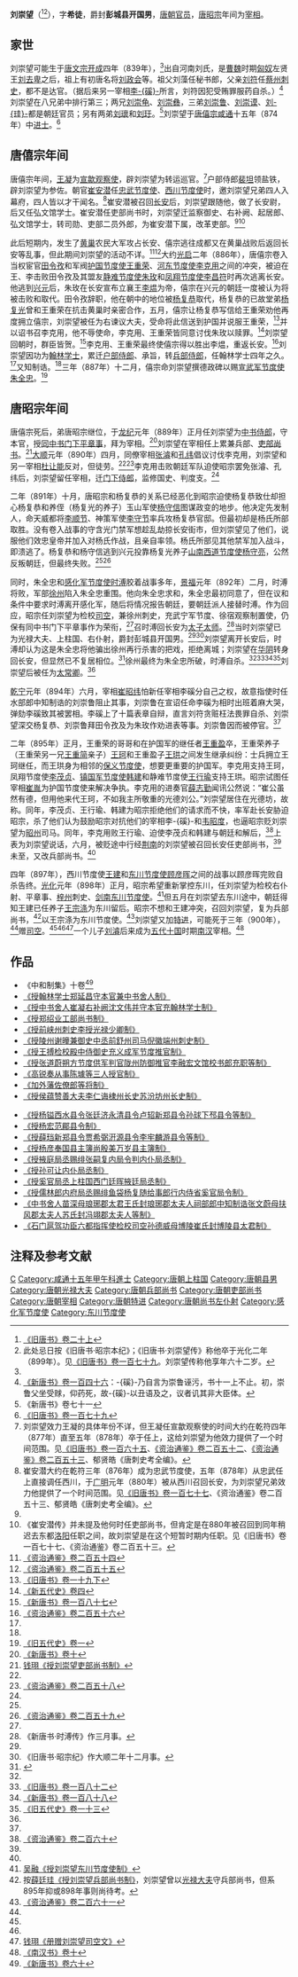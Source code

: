 {{Infobox person
|name        = 劉崇望
|image       = 
|image_size  = 
|caption     = 
|birth_date  = 839年
|birth_place = [[唐朝|唐朝]]
|death_date  = 900年7月30日
|death_place = [[唐朝|唐朝]]
|occupation  = [[唐朝|唐朝]]官员
}}

'''刘崇望'''（{{bd|839年||900年|7月30日|catIdx=L}}<ref name=BT20-1>[[:s:舊唐書/卷20上|《旧唐书》卷二十上]]</ref><ref name=birthdeath>此处忌日按《旧唐书·昭宗本纪》；《旧唐书·刘崇望传》称他卒于光化二年（899年）。见[[:s:舊唐書/卷179|《旧唐书》卷一百七十九]]。刘崇望传称他享年六十二岁。</ref>），字'''希徒'''，爵封'''彭城县开国男'''，[[唐朝|唐朝]][[官员|官员]]，[[唐昭宗|唐昭宗]]年间为[[宰相|宰相]]。

== 家世 ==
刘崇望可能生于[[唐文宗|唐文宗]][[开成|开成]]四年（839年），<ref name=birthdeath/>出自河南刘氏，是[[曹魏|曹魏]]时期[[匈奴|匈奴]]左贤王[[刘去卑|刘去卑]]之后，祖上有初唐名将[[刘政会|刘政会]]等。祖父刘藻任秘书郎，父亲[[刘符|刘符]]任[[蔡州_(隋朝)|蔡州]][[刺史|刺史]]，都不是达官。（据后来另一宰相[[李磎|李-{磎}-]]所言，刘符因犯受贿罪服药自杀。）<ref name=NBT146>[[s:新唐書/卷146|《新唐书》卷一百四十六]]：-{磎}-乃自言为崇鲁诬污，书十一上不止。初，崇鲁父坐受赇，仰药死，故-{磎}-以丑语及之，议者讥其非大臣体。</ref>刘崇望在八兄弟中排行第三；两兄[[刘崇龟|刘崇龟]]、[[刘崇彝|刘崇彝]]，三弟[[刘崇鲁|刘崇鲁]]、[[刘崇谟|刘崇谟]]、[[刘珪|刘-{珪}-]]都是朝廷官员；另有两弟[[刘瓌|刘瓌]]和[[刘玗|刘玗]]。<ref name=NBT71>《新唐书》卷七十一{{cite web |url=http://sidneyluo.net/a/a17/071.htm |title=存档副本 |accessdate=2010-05-03 |deadurl=yes |archiveurl=https://web.archive.org/web/20100613021529/http://sidneyluo.net/a/a17/071.htm |archivedate=2010-06-13 }}{{cite web |url=http://sidneyluo.net/a/a17/table/form36.htm |title=存档副本 |accessdate=2011-09-15 |deadurl=yes |archiveurl=https://web.archive.org/web/20110514023756/http://www.sidneyluo.net/a/a17/table/form36.htm |archivedate=2011-05-14 }}</ref>刘崇望于[[唐僖宗|唐僖宗]][[咸通|咸通]]十五年（874年）中[[进士|进士]]。<ref name=BT179>[[:s:舊唐書/卷179|《旧唐书》卷一百七十九]]</ref>

== 唐僖宗年间 ==
唐僖宗年间，[[王凝_(唐朝)|王凝]]为[[宣歙观察使|宣歙观察使]]，辟刘崇望为转运巡官。<ref>刘崇望效力王凝的具体年份不详，但王凝任宣歙观察使的时间大约在乾符四年（877年）直至五年（878年）卒于任上，这给刘崇望为他效力提供了一个时间范围。见[[:s:舊唐書/卷165|《旧唐书》卷一百六十五]]、[[:s:資治通鑑/卷252|《资治通鉴》卷二百五十二]]、[[:s:資治通鑑/卷253|《资治通鉴》卷二百五十三]]、郁贤皓《唐刺史考全编》。</ref>户部侍郎[[裴坦|裴坦]]领盐铁，辟刘崇望为参佐。朝官[[崔安潜|崔安潜]]任[[忠武节度使|忠武节度使]]、[[西川节度使|西川节度使]]时，邀刘崇望兄弟四人入幕府，四人皆以才干闻名。<ref>崔安潜大约在乾符三年（876年）成为忠武节度使，五年（878年）从忠武任上直接调任西川，于[[广明_(唐朝)|广明]]元年（880年）被从西川召回长安，为刘崇望兄弟效力他提供了一个时间范围。见[[:s:舊唐書/卷177|《旧唐书》卷一百七十七]]、《资治通鉴》卷二百五十三、郁贤皓《唐刺史考全编》。</ref>崔安潜被召回[[长安|长安]]后，刘崇望跟随他，做了长安尉，后又任弘文馆学士。崔安潜任吏部尚书时，刘崇望迁监察御史、右补阙、起居郎、弘文馆学士，转司勋、吏部二员外郎，为崔安潜下属，改革吏部。<ref name=BT179/><ref>《崔安潜传》并未提及他何时任吏部尚书，但肯定是在880年被召回到同年稍迟去东都[[洛阳|洛阳]]任职之间，故刘崇望是在这个短暂时期内任职。见《旧唐书》卷一百七十七、《资治通鉴》卷二百五十三。</ref>

此后短期内，发生了[[黄巢|黄巢]]农民大军攻占长安、僖宗逃往成都又在黄巢战败后返回长安等乱事，但此期间刘崇望的活动不详。<ref>[[:s:資治通鑑/卷254|《资治通鉴》卷二百五十四]]</ref><ref>[[:s:資治通鑑/卷255|《资治通鉴》卷二百五十五]]</ref>大约[[光启|光启]]二年（886年），唐僖宗卷入当权宦官[[田令孜|田令孜]]和军阀[[护国节度使|护国节度使]][[王重荣|王重荣]]、[[河东节度使|河东节度使]][[李克用|李克用]]之间的冲突，被迫在王、李击败田令孜及其盟友[[静难节度使|静难节度使]][[朱玫_(唐朝)|朱玫]]和[[凤翔节度使|凤翔节度使]][[李昌符_(凤翔节度使)|李昌符]]时再次逃离长安。他逃到[[兴元|兴元]]后，朱玫在长安宣布立襄王[[李煴|李煴]]为帝，僖宗在兴元的朝廷一度被认为将被击败和取代。田令孜辞职，他在朝中的地位被[[杨复恭|杨复恭]]取代，杨复恭的已故堂弟[[杨复光|杨复光]]曾和王重荣在抗击黄巢时亲密合作，五月，僖宗让杨复恭写信给王重荣劝他再度拥立僖宗，刘崇望被任为右谏议大夫，受命将此信送到护国并说服王重荣，<ref>[[:s:舊唐書/卷19下|《旧唐书》卷一十九下]]</ref>并以诏书召李克用，他不辱使命，李克用、王重荣皆同意讨伐朱玫以赎罪。<ref>[[:s:新五代史/卷4|《新五代史》卷四]]</ref>刘崇望回朝时，群臣皆贺。<ref>[[:s:新唐书/卷187|《新唐书》卷一百八十七]]</ref>李克用、王重荣最终使僖宗得以胜出李煴，重返长安。<ref>[[:s:資治通鑑/卷256|《资治通鉴》卷二百五十六]]</ref>刘崇望因功为[[翰林学士|翰林学士]]，累迁[[户部侍郎|户部侍郎]]、承旨，转[[兵部侍郎|兵部侍郎]]，任翰林学士四年之久。<ref name=BT179/>又知制诰。<ref name=BT20-1/>三年（887年）十二月，僖宗命刘崇望撰德政碑以赐[[宣武军节度使|宣武军节度使]][[朱全忠|朱全忠]]。<ref>[[:s:旧五代史/卷1|《旧五代史》卷一]]</ref>

== 唐昭宗年间 ==
唐僖宗死后，弟唐昭宗继位，于[[龙纪|龙纪]]元年（889年）正月任刘崇望为[[中书侍郎|中书侍郎]]，守本官，授[[同中书门下平章事|同中书门下平章事]]，拜为宰相。<ref name=NBT10>[[:s:新唐書/卷10|《新唐书》卷十]]</ref>刘崇望在宰相任上累兼兵部、[[吏部尚书|吏部尚书]]。<ref>[[:s:授刘崇望吏部尚书制|钱珝《授刘崇望吏部尚书制》]]</ref>[[大顺_(唐朝)|大顺]]元年（890年）四月，同僚宰相[[张濬|张濬]]和[[孔纬|孔纬]]倡议讨伐李克用，刘崇望和另一宰相[[杜让能|杜让能]]反对，但徒劳。<ref name=BT20-1/><ref name=ZZTJ258>[[:s:資治通鑑/卷258|《资治通鉴》卷二百五十八]]</ref>李克用击败朝廷军队迫使昭宗罢免张濬、孔纬后，刘崇望留任宰相，迁[[门下侍郎|门下侍郎]]，监修国史、判度支。<ref name=BT179/>

二年（891年）十月，唐昭宗和杨复恭的关系已经恶化到昭宗迫使杨复恭致仕却担心杨复恭和养侄（杨复光的养子）玉山军使[[杨守信|杨守信]]图谋政变的地步。他决定先发制人，命天威都将[[李顺节|李顺节]]、神策军使[[李守节|李守节]]率兵攻杨复恭官邸。但最初却是杨氏所部取胜。没有卷入战事的守含光门禁军想趁乱劫掠长安街市，但刘崇望见了他们，说服他们效忠皇帝并加入对杨氏作战，且亲自率领。杨氏所部见其他禁军加入战斗，即溃逃了。杨复恭和杨守信逃到兴元投靠杨复光养子[[山南西道节度使|山南西道节度使]][[杨守亮|杨守亮]]，公然反叛朝廷，但最终失败。<ref name=ZZTJ258/><ref name=ZZTJ259>[[:s:資治通鑑/卷259|《资治通鉴》卷二百五十九]]</ref>

同时，朱全忠和[[武宁军节度使|感化军节度使]][[时溥|时溥]]胶着战事多年，[[景福_(唐朝)|景福]]元年（892年）二月，时溥将败，军部[[徐州|徐州]]陷入朱全忠重围。他向朱全忠求和，朱全忠最初同意了，但在议和条件中要求时溥离开感化军，随后将情况报告朝廷，要朝廷派人接替时溥。作为回应，昭宗任刘崇望为检校[[司空|司空]]，兼徐州刺史，充武宁军节度、徐宿观察制置使，仍保有同中书门下平章事作为荣衔，<ref name=NBT10/>召时溥回长安为[[太子太师|太子太师]]。<ref>《新唐书·时溥传》作三月事。</ref>当时刘崇望已为光禄大夫、上柱国、右仆射，爵封彭城县开国男。<ref name=BT20-1/><ref>《旧唐书·昭宗纪》作大顺二年十二月事。</ref>刘崇望离开长安后，时溥却认为这是朱全忠将他骗出徐州再行杀害的把戏，拒绝离城；刘崇望在[[华阴|华阴]]转身回长安，但显然已不复居相位。<ref>{{Cite web |url=http://www.sidneyluo.net/a/a17/table/form03.htm |title=《新唐书》卷六十三 |accessdate=2013-05-22 |archive-date=2012-05-18 |archive-url=https://web.archive.org/web/20120518033947/http://www.sidneyluo.net/a/a17/table/form03.htm |dead-url=no }}</ref>徐州最终为朱全忠所破，时溥自杀。<ref name=ZZTJ259/><ref>[[:s:舊唐書/卷182下|《旧唐书》卷一百八十二]]</ref><ref>[[:s:新唐书/卷188|《新唐书》卷一百八十八]]</ref><ref>[[:s:旧五代史/卷13|《旧五代史》卷一十三]]</ref>刘崇望后被任为[[太常卿|太常卿]]。<ref name=BT179/>

[[乾宁|乾宁]]元年（894年）六月，宰相[[崔昭纬|崔昭纬]]怕新任宰相李磎分自己之权，故意指使时任水部郎中知制诰的刘崇鲁阻止其事，刘崇鲁在宣诏任命李磎为相时出班着麻大哭，弹劾李磎致其被罢相。李磎上了十篇表章自辩，直言刘符贪赃枉法畏罪自杀、刘崇望深交杨复恭、刘崇鲁拜田令孜及为朱玫作劝进表等事。刘崇鲁因而被停官。<ref name=ZZTJ259/>

二年（895年）正月，王重荣的哥哥和在护国军的继任者[[王重盈|王重盈]]卒，王重荣养子（王重荣另一兄[[王重简|王重简]]亲子）[[王珂_(唐朝)|王珂]]和王重盈子[[王珙_(唐朝)|王珙]]之间发生继承纠纷：士兵拥立王珂继任，而王珙身为相邻的[[保义节度使|保义节度使]]，想要更重要的护国军。李克用支持王珂，凤翔节度使[[李茂贞|李茂贞]]、[[镇国军节度使|镇国军节度使]][[韩建|韩建]]和静难节度使[[王行瑜|王行瑜]]支持王珙。昭宗试图任宰相[[崔胤|崔胤]]为护国节度使来解决争执。李克用的进奏官[[薛志勤|薛志勤]]闻讯公然说：“崔公虽然有德，但用他来代王珂，不如我主所敬重的光德刘公。”刘崇望居住在光德坊，故称。同年，李茂贞、王行瑜、韩建为昭宗拒绝他们的请求而不快，率军赴长安胁迫昭宗，杀了他们认为鼓励昭宗对抗他们的宰相李-{磎}-和[[韦昭度|韦昭度]]，也逼昭宗贬刘崇望为[[昭州|昭州]]司马。同年，李克用败王行瑜、迫使李茂贞和韩建与朝廷和解后，<ref>[[:s:資治通鑑/卷260|《资治通鉴》卷二百六十]]</ref>上表为刘崇望说话，六月，被贬途中行经[[荆南|荆南]]的刘崇望被召回长安任吏部尚书，<ref name=BT20-1/>未至，又改兵部尚书。<ref name=BT179/>

四年（897年），西川节度使[[王建_(前蜀)|王建]]和[[东川节度使|东川节度使]][[顾彦晖|顾彦晖]]之间的战事以顾彦晖完败自杀告终。[[光化|光化]]元年（898年）正月，昭宗希望重新掌控东川，任刘崇望为检校右仆射、平章事、[[梓州|梓州]]刺史、[[剑南东川节度使|剑南东川节度使]]。<ref>[[:s:授刘崇望东川节度使制|吴融《授刘崇望东川节度使制》]]</ref>但五月在刘崇望去东川途中，朝廷得知王建已任养子[[王宗涤|王宗涤]]为东川留后。昭宗不想和王建冲突，召回刘崇望，复为兵部尚书，<ref>按[[:s:授刘崇望兵部尚书制|薛廷珪《授刘崇望兵部尚书制》]]，刘崇望曾以[[光禄大夫|光禄大夫]]守兵部尚书，但系895年抑或898年事则尚待考。</ref>以王宗涤为东川节度使。<ref>[[:s:資治通鑑/卷261|《资治通鉴》卷二百六十一]]</ref>刘崇望又加[[特进|特进]]，可能死于三年（900年），<ref name=birthdeath/>赠[[司空|司空]]。<ref name=BT20-1/><ref name=BT179/><ref>[[:s:册赠刘崇望司空文|钱珝《册赠刘崇望司空文》]]</ref>一个儿子[[刘濬_(南汉)|刘濬]]后来成为[[五代十国|五代十国]]时期[[南汉|南汉]]宰相。<ref>[https://archive.org/stream/02079315.cn#page/n2/mode/2up 《南汉书》卷十]</ref>

== 作品 ==
{{col-start}}
{{col-break}}
*《中和制集》十卷<ref>[[:s:新唐书/卷60|《新唐书》卷六十]]</ref>
*[[:s:授翰林学士郑延昌守本官兼中书舍人制|《授翰林学士郑延昌守本官兼中书舍人制》]]
*[[:s:授中书舍人崔凝右补阙沈文伟并守本官充翰林学士制|《授中书舍人崔凝右补阙沈文伟并守本官充翰林学士制》]]
*[[:s:授郑绍业工部尚书制|《授郑绍业工部尚书制》]]
*[[:s:授前峡州刺史李授光禄少卿制|《授前峡州刺史李授光禄少卿制》]]
*[[:s:授陵州谢曈兼御史中丞前舒州司马倪徽端州刺史制|《授陵州谢曈兼御史中丞前舒州司马倪徽端州刺史制》]]
*[[:s:授王搏检校殿中侍御史充义成军节度推官制|《授王搏检校殿中侍御史充义成军节度推官制》]]
*[[:s:授张道蔚朔方节度供军判官陇州防御推官李融宏文馆校书郎充职等制|《授张道蔚朔方节度供军判官陇州防御推官李融宏文馆校书郎充职等制》]]
*[[:s:高锐奏从事陈璩等三人授官制|《高锐奏从事陈璩等三人授官制》]]
*[[:s:加外藩佐僚郎等将制|《加外藩佐僚郎等将制》]]
*[[:s:授侯蕴赞善大夫李仁诲棣州长史苏汾坊州长史制|《授侯蕴赞善大夫李仁诲棣州长史苏汾坊州长史制》]]
{{col-break}}
*[[:s:授杨镒西水县令张廷济永清县令卢轺新郑县令孙球下邳县令等制|《授杨镒西水县令张廷济永清县令卢轺新郑县令孙球下邳县令等制》]]
*[[:s:授杨宏范郿县令制|《授杨宏范郿县令制》]]
*[[:s:授薛珰新郑县令贾希弼汧源县令李牢麟游县令等制|《授薛珰新郑县令贾希弼汧源县令李牢麟游县令等制》]]
*[[:s:授杨彦奉国县主簿尚殷美万岁县主簿制|《授杨彦奉国县主簿尚殷美万岁县主簿制》]]
*[[:s:授掖庭局丞赐绯张嗣复内局令判内仆局丞制|《授掖庭局丞赐绯张嗣复内局令判内仆局丞制》]]
*[[:s:授孙可让内仆局丞制|《授孙可让内仆局丞制》]]
*[[:s:授奚官局丞上柱国西门廷晖掖廷局丞制|《授奚官局丞上柱国西门廷晖掖廷局丞制》]]
*[[:s:授儒林郎内府局丞赐绯鱼袋杨复随给事郎行内侍省奚官局令制|《授儒林郎内府局丞赐绯鱼袋杨复随给事郎行内侍省奚官局令制》]]
*[[:s:中书舍人苗深母琅琊郡太君王氏封琅琊郡太夫人祠部郎中知制诰张文蔚母扶风郡太夫人苏氏封冯翊郡太夫人等制|《中书舍人苗深母琅琊郡太君王氏封琅琊郡太夫人祠部郎中知制诰张文蔚母扶风郡太夫人苏氏封冯翊郡太夫人等制》]]
*[[:s:石门扈驾功臣六都指挥使检校司空孙德威母博陵崔氏封博陵县太君制|《石门扈驾功臣六都指挥使检校司空孙德威母博陵崔氏封博陵县太君制》]]
{{col-end}}

== 注释及参考文献 ==
{{reflist|3}}
{{start box}}
{{s-before|[[杜让能|杜让能]]}}
{{s-title|[[唐朝|唐朝]][[尚书左仆射|尚书左仆射]]|891年—892年}}
{{s-after|[[郑延昌|郑延昌]]}}
{{end box}}
{{DEFAULTSORT:L}}
[[Category:河南刘氏|C]]
[[Category:咸通十五年甲午科進士|Category:咸通十五年甲午科進士]]
[[Category:唐朝上柱国|Category:唐朝上柱国]]
[[Category:唐朝县男|Category:唐朝县男]]
[[Category:唐朝光禄大夫|Category:唐朝光禄大夫]]
[[Category:唐朝兵部尚书|Category:唐朝兵部尚书]]
[[Category:唐朝吏部尚书|Category:唐朝吏部尚书]]
[[Category:唐朝宰相|Category:唐朝宰相]]
[[Category:唐朝特进|Category:唐朝特进]]
[[Category:唐朝尚书左仆射|Category:唐朝尚书左仆射]]
[[Category:感化军节度使|Category:感化军节度使]]
[[Category:东川节度使|Category:东川节度使]]